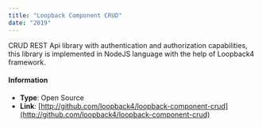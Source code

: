 ```yaml
---
title: "Loopback Component CRUD"
date: "2019"
---
```


CRUD REST Api library with authentication and authorization capabilities, this library is implemented in NodeJS language with the help of Loopback4 framework.

#### Information

-   **Type**: Open Source
-   **Link**: [http://github.com/loopback4/loopback-component-crud](http://github.com/loopback4/loopback-component-crud)
